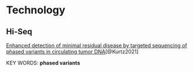 
# Technology

## Hi-Seq

[Enhanced detection of minimal residual disease by targeted sequencing of phased variants in circulating tumor DNA](https://www.nature.com/articles/s41587-021-00981-w)[@Kurtz2021]

KEY WORDS: **phased variants**

